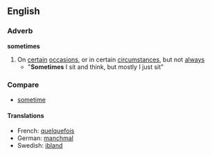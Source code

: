 ==English==
===Adverb===
'''sometimes'''
#On [[certain]] [[occasion]]s, or in certain [[circumstance]]s, but not [[always]]
#* "'''Sometimes''' I sit and think, but mostly I just sit"
===Compare===
*[[sometime]]

====Translations====
*French: [[quelquefois]]
*German: [[manchmal]]
*Swedish: [[ibland]]